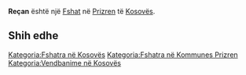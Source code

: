 {{Fshat në Kosovës
 | Emri                = Reçan
| sqi_N_name = Reçan
| sqi_N_FULL_NAME_RO = Reçan
| sqi_N_FULL_NAME_ND_RO = Recan
| sqi_N_SORT_NAME_RG = RECAN
| sqi_N_FULL_NAME_RG = Reçan
| sqi_N_FULL_NAME_ND_RG = Recan
| srp_N_name = Rečane
| srp_N_FULL_NAME_RO = Rečane
| srp_N_FULL_NAME_ND_RO = Recane
| srp_N_SORT_NAME_RG = RECANE
| srp_N_FULL_NAME_RG = Rečane
| srp_N_FULL_NAME_ND_RG = Recane
| srp_NS_name = Речане
| srp_NS_FULL_NAME_RO = Речане
| srp_NS_FULL_NAME_ND_RO = Речане
| srp_NS_SORT_NAME_RG = РЕЧАНЕ
| srp_NS_FULL_NAME_RG = Речане
| srp_NS_FULL_NAME_ND_RG = Речане

 | Emri (Rasa dhanore) = 
 | Figura              = 
 | Shteti              = Kosovo
 | Komuna              = Prizren
 | Kodi postar         = 
 | Sipërfaqja          = 

 | Popullsia           = 

 | Regj. i popullsisë  = 
 | Dend. e popullsisë  = 
 | Faqja zyrtare       = 
 <!--- Koordinatat ----> 
 | Gjerësia            = 42.174167
 | Gjatësia            = 20.8175
 | Lartësia            = 
}}
'''Reçan''' është një [[Fshat]] në [[Prizren]] të [[Kosovës]].

<!-- == Gjeografia == -->
<!-- == Historia == -->
<!-- == Demografia == -->
== Shih edhe ==
{{Komuna Prizren}}
{{Kosovo-Administrata-Cung}}

[[Kategoria:Fshatra në Kosovës]]
[[Kategoria:Fshatra në Kommunes Prizren]]
[[Kategoria:Vendbanime në Kosovës]]